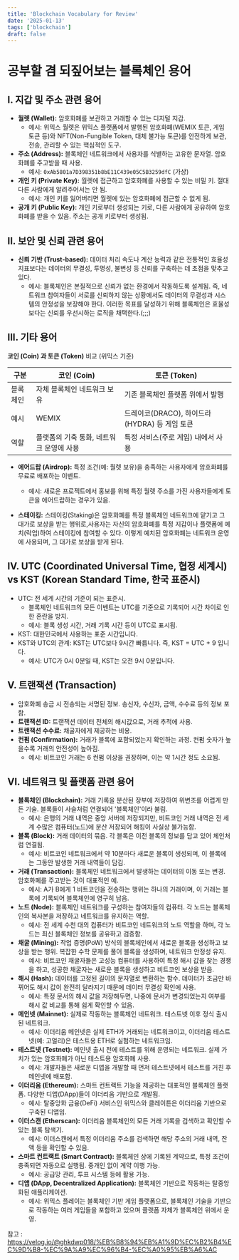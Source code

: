 ```yaml
---
title: 'Blockchain Vocabulary for Review'
date: '2025-01-13'
tags: ['blockchain']
draft: false
---
```

# 공부할 겸 되짚어보는 블록체인 용어

## I. 지갑 및 주소 관련 용어

*   **월렛 (Wallet):** 암호화폐를 보관하고 거래할 수 있는 디지털 지갑.
    *   예시: 위믹스 월렛은 위믹스 플랫폼에서 발행된 암호화폐(WEMIX 토큰, 게임 토큰 등)와 NFT(Non-Fungible Token, 대체 불가능 토큰)를 안전하게 보관, 전송, 관리할 수 있는 핵심적인 도구.
*   **주소 (Address):** 블록체인 네트워크에서 사용자를 식별하는 고유한 문자열. 암호화폐를 주고받을 때 사용.
    *   예시: `0xAb5801a7D398351b8bE11C439e05C5B3259dfC` (가상)
*   **개인 키 (Private Key):** 월렛에 접근하고 암호화폐를 사용할 수 있는 비밀 키. 절대 다른 사람에게 알려주어서는 안 됨.
    *   예시: 개인 키를 잃어버리면 월렛에 있는 암호화폐에 접근할 수 없게 됨.
*   **공개 키 (Public Key):** 개인 키로부터 생성되는 키로, 다른 사람에게 공유하여 암호화폐를 받을 수 있음. 주소는 공개 키로부터 생성됨.

## II. 보안 및 신뢰 관련 용어

*   **신뢰 기반 (Trust-based):**  데이터 처리 속도나 계산 능력과 같은 전통적인 효율성 지표보다는 데이터의 무결성, 투명성, 불변성 등 신뢰를 구축하는 데 초점을 맞추고 있다.
    *   예시: 블록체인은 본질적으로 신뢰가 없는 환경에서 작동하도록 설계됨. 즉, 네트워크 참여자들이 서로를 신뢰하지 않는 상황에서도 데이터의 무결성과 시스템의 안정성을 보장해야 한다. 이러한 목표를 달성하기 위해 블록체인은 효율성보다는 신뢰를 우선시하는 로직을 채택한다.(;;;)

## III. 기타 용어

**코인 (Coin) 과 토큰 (Token)** 비교 (위믹스 기준)

| 구분        | 코인 (Coin)                               | 토큰 (Token)                               |
| ----------- | ---------------------------------------- | ---------------------------------------- |
| 블록체인    | 자체 블록체인 네트워크 보유               | 기존 블록체인 플랫폼 위에서 발행          |
| 예시        | WEMIX                                    | 드레이코(DRACO), 하이드라(HYDRA) 등 게임 토큰 |
| 역할        | 플랫폼의 기축 통화, 네트워크 운영에 사용 | 특정 서비스(주로 게임) 내에서 사용         |

*   **에어드랍 (Airdrop):** 특정 조건(예: 월렛 보유)을 충족하는 사용자에게 암호화폐를 무료로 배포하는 이벤트.
    *   예시: 새로운 프로젝트에서 홍보를 위해 특정 월렛 주소를 가진 사용자들에게 토큰을 에어드랍하는 경우가 있음.

*   **스테이킹:** 스테이킹(Staking)은 암호화폐를 특정 블록체인 네트워크에 맡기고 그 대가로 보상을 받는 행위로,사용자는 자신의 암호화폐를 특정 지갑이나 플랫폼에 예치(락업)하여 스테이킹에 참여할 수 있다. 이렇게 예치된 암호화폐는 네트워크 운영에 사용되며, 그 대가로 보상을 받게 된다.

## IV. UTC (Coordinated Universal Time, 협정 세계시) vs KST (Korean Standard Time, 한국 표준시)

*   UTC: 전 세계 시간의 기준이 되는 표준시.
    *   블록체인 네트워크의 모든 이벤트는 UTC를 기준으로 기록되어 시간 차이로 인한 혼란을 방지.
    *   예시: 블록 생성 시간, 거래 기록 시간 등이 UTC로 표시됨.
*   KST: 대한민국에서 사용하는 표준 시간입니다.
*   KST와 UTC의 관계: KST는 UTC보다 9시간 빠릅니다. 즉, KST = UTC + 9 입니다.
    * 예시: UTC가 0시 0분일 때, KST는 오전 9시 0분입니다.

## V. 트랜잭션 (Transaction)

*   암호화폐 송금 시 전송되는 서명된 정보. 송신자, 수신자, 금액, 수수료 등의 정보 포함.
*   **트랜잭션 ID:** 트랜잭션 데이터 전체의 해시값으로, 거래 추적에 사용.
*   **트랜잭션 수수료:** 채굴자에게 제공하는 비용.
*   **컨펌 (Confirmation):** 거래가 블록에 포함되었는지 확인하는 과정. 컨펌 숫자가 높을수록 거래의 안전성이 높아짐.
    *   예시: 비트코인 거래는 6 컨펌 이상을 권장하며, 이는 약 1시간 정도 소요됨.

## VI. 네트워크 및 플랫폼 관련 용어

*   **블록체인 (Blockchain):** 거래 기록을 분산된 장부에 저장하여 위변조를 어렵게 만든 기술. 블록들이 사슬처럼 연결되어 '블록체인'이라 불림.
    *   예시: 은행의 거래 내역은 중앙 서버에 저장되지만, 비트코인 거래 내역은 전 세계 수많은 컴퓨터(노드)에 분산 저장되어 해킹이 사실상 불가능함.
*   **블록 (Block):** 거래 데이터의 묶음. 각 블록은 이전 블록의 정보를 담고 있어 체인처럼 연결됨.
    *   예시: 비트코인 네트워크에서 약 10분마다 새로운 블록이 생성되며, 이 블록에는 그동안 발생한 거래 내역들이 담김.
*   **거래 (Transaction):** 블록체인 네트워크에서 발생하는 데이터의 이동 또는 변경. 암호화폐를 주고받는 것이 대표적인 예.
    *   예시: A가 B에게 1 비트코인을 전송하는 행위는 하나의 거래이며, 이 거래는 블록에 기록되어 블록체인에 영구히 남음.
*   **노드 (Node):** 블록체인 네트워크를 구성하는 참여자들의 컴퓨터. 각 노드는 블록체인의 복사본을 저장하고 네트워크를 유지하는 역할.
    *   예시: 전 세계 수천 대의 컴퓨터가 비트코인 네트워크의 노드 역할을 하며, 각 노드는 최신 블록체인 정보를 공유하고 검증함.
*   **채굴 (Mining):** 작업 증명(PoW) 방식의 블록체인에서 새로운 블록을 생성하고 보상을 받는 행위. 복잡한 수학 문제를 풀어 블록을 생성하며, 네트워크 안정성 유지.
    *   예시: 비트코인 채굴자들은 고성능 컴퓨터를 사용하여 특정 해시 값을 찾는 경쟁을 하고, 성공한 채굴자는 새로운 블록을 생성하고 비트코인 보상을 받음.
*   **해시 (Hash):** 데이터를 고정된 길이의 문자열로 변환하는 함수. 데이터가 조금만 바뀌어도 해시 값이 완전히 달라지기 때문에 데이터 무결성 확인에 사용.
    *   예시: 특정 문서의 해시 값을 저장해두면, 나중에 문서가 변경되었는지 여부를 해시 값 비교를 통해 쉽게 확인할 수 있음.
*   **메인넷 (Mainnet):** 실제로 작동하는 블록체인 네트워크. 테스트넷 이후 정식 출시된 네트워크.
    *   예시: 이더리움 메인넷은 실제 ETH가 거래되는 네트워크이고, 이더리움 테스트넷(예: 고얼리)은 테스트용 ETH로 실험하는 네트워크임.
*   **테스트넷 (Testnet):** 메인넷 출시 전에 테스트를 위해 운영되는 네트워크. 실제 가치가 있는 암호화폐가 아닌 테스트용 암호화폐 사용.
    *   예시: 개발자들은 새로운 디앱을 개발할 때 먼저 테스트넷에서 테스트를 거친 후 메인넷에 배포함.
*   **이더리움 (Ethereum):** 스마트 컨트랙트 기능을 제공하는 대표적인 블록체인 플랫폼. 다양한 디앱(DApp)들이 이더리움 기반으로 개발됨.
    *   예시: 탈중앙화 금융(DeFi) 서비스인 위믹스와 클레이튼은 이더리움 기반으로 구축된 디앱임.
*   **이더스캔 (Etherscan):** 이더리움 블록체인의 모든 거래 기록을 검색하고 확인할 수 있는 블록 탐색기.
    *   예시: 이더스캔에서 특정 이더리움 주소를 검색하면 해당 주소의 거래 내역, 잔액 등을 확인할 수 있음.
*   **스마트 컨트랙트 (Smart Contract):** 블록체인 상에 기록된 계약으로, 특정 조건이 충족되면 자동으로 실행됨. 중개인 없이 계약 이행 가능.
    *   예시: 공급망 관리, 투표 시스템 등에 활용 가능.
*   **디앱 (DApp, Decentralized Application):** 블록체인 기반으로 작동하는 탈중앙화된 애플리케이션.
    *   예시: 위믹스 플레이는 블록체인 기반 게임 플랫폼으로, 블록체인 기술을 기반으로 작동하는 여러 게임들을 포함하고 있으며 플랫폼 자체가 블록체인 위에서 운영.

참고 : https://velog.io/@ghkdwp018/%EB%B8%94%EB%A1%9D%EC%B2%B4%EC%9D%B8-%EC%9A%A9%EC%96%B4-%EC%A0%95%EB%A6%AC